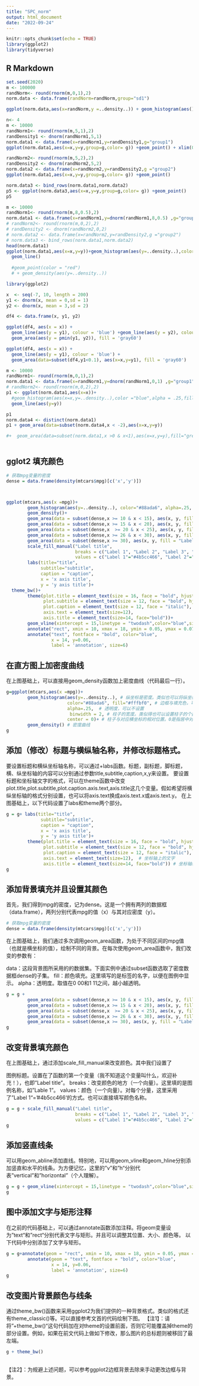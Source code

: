 ```yaml
---
title: "SPC_norm"
output: html_document
date: "2022-09-24"
---
```


```r
knitr::opts_chunk$set(echo = TRUE)
library(ggplot2)
library(tidyverse)
```

## R Markdown


```r

set.seed(2020)
m <- 100000
randNorm<- round(rnorm(m,0,1),2) 
norm.data <- data.frame(randNorm=randNorm,group="sd1") 

ggplot(norm.data,aes(x=randNorm,y =..density..)) + geom_histogram(aes(),stat="bin",binwidth=0.5, boundary = 0) + geom_density()

```


```r
n<- 4 
m <- 10000
randNorm1<- round(rnorm(m,5,1),2) 
randDensity1 <- dnorm(randNorm1,5,1) 
norm.data1 <- data.frame(x=randNorm1,y=randDensity1,g="group1") 
ggplot(norm.data1,aes(x=x,y=y,group=g,color= g)) +geom_point() + xlim(0,12) 
```


```r
randNorm2<- round(rnorm(m,5,2),2) 
randDensity2 <- dnorm(randNorm2,5,2) 
norm.data2 <- data.frame(x=randNorm2,y=randDensity2,g ="group2") 
ggplot(norm.data1,aes(x=x,y=y,group=g,color= g)) +geom_point()
```


```r
norm.data3 <- bind_rows(norm.data1,norm.data2) 
p5 <- ggplot(norm.data3,aes(x=x,y=y,group=g,color= g)) +geom_point() 
p5
```




```r
m <- 10000
randNorm1<- round(rnorm(m,8,0.5),2) 
norm.data1 <- data.frame(x=randNorm1,y=dnorm(randNorm1,8,0.5) ,g="group1") 
# randNorm2<- round(rnorm(m,0,2),2)  
# randDensity2 <- dnorm(randNorm2,0,2) 
# norm.data2 <- data.frame(x=randNorm2,y=randDensity2,g ="group2") 
# norm.data3 <- bind_rows(norm.data1,norm.data2) 
head(norm.data1)
ggplot(norm.data1,aes(x=x,y=y))+geom_histogram(aes(y=..density..),color ="blue",alpha = .25,fill="green",binwidth = .25) +
  geom_line() 
  
  #geom_point(color = "red") 
  # + geom_density(aes(y=..density..))
```

```r
library(ggplot2)

x  <- seq(-7, 10, length = 200)
y1 <- dnorm(x, mean = 0,sd = 1)
y2 <- dnorm(x, mean = 3,sd = 2)

df4 <- data.frame(x, y1, y2)

ggplot(df4, aes(x = x)) +
  geom_line(aes(y = y1), colour = 'blue') +geom_line(aes(y = y2), colour = 'red') +
  geom_area(aes(y = pmin(y1, y2)), fill = 'gray60')

ggplot(df4, aes(x = x)) +
  geom_line(aes(y = y1), colour = 'blue') +
  geom_area(data=subset(df4,y1<0.1), aes(x=x,y=y1), fill = 'gray60')


```


```r

m <- 10000
randNorm1<- round(rnorm(m,0,1),2) 
norm.data1 <- data.frame(x=randNorm1,y=dnorm(randNorm1,0,1) ,g="group1")  %>% arrange(by=x)
# randNorm2<- round(rnorm(m,0,2),2) 
p1 <- ggplot(norm.data1,aes(x=x))+
  #geom_histogram(aes(x=x,y=..density..),color ="blue",alpha = .25,fill="green",binwidth = .5) +
  geom_line(aes(y=y)) 

p1
norm.data4 <- distinct(norm.data1)
p1 + geom_area(data=subset(norm.data4,x < -2),aes(x=x,y=y))

#+  geom_area(data=subset(norm.data1,x >0 & x<1),aes(x=x,y=y),fill="green")
  
```



## gglot2 填充颜色

```r
# 获取mpg变量的密度
dense = data.frame(density(mtcars$mpg)[c('x','y')])



ggplot(mtcars,aes(x =mpg))+
        geom_histogram(aes(y=..density..), color="#88ada6", alpha=.25, fill="#fffbf0", binwidth = 2, center=1)+
        geom_density()+
        geom_area(data = subset(dense,x >= 10 & x < 15), aes(x, y, fill = "Label 1"), alpha=.4)+
        geom_area(data = subset(dense,x >= 15 & x < 20), aes(x, y, fill = "Label 2"), alpha=.4)+
        geom_area(data = subset(dense,x  >= 20 & x < 25), aes(x, y, fill = "Label 3"), alpha=.4)+
        geom_area(data = subset(dense,x >= 26 & x < 30), aes(x, y, fill = "Label 4"), alpha=.4)+
        geom_area(data = subset(dense,x >= 30), aes(x, y, fill = "Label 5"), alpha=.4)+
        scale_fill_manual("Label title", 
                          breaks = c("Label 1", "Label 2", "Label 3", "Label 4", "Label 5"), 
                          values = c("Label 1"="#4b5cc466", "Label 2"="#16a95166", "Label 3"="#ffb61e66", "Label 4"="#ff750066", "Label 5"="#c3272b66"))+
        labs(title="title",
             subtitle="subtitle",
             caption = "caption",
             x = 'x axis title',
             y = 'y axis title')+
  theme_bw()+
        theme(plot.title = element_text(size = 16, face = "bold", hjust = 0.5),
              plot.subtitle = element_text(size = 12, face = "bold", hjust = 0.5),
              plot.caption = element_text(size = 12, face = "italic"),
              axis.text = element_text(size=12),
              axis.title = element_text(size=14, face="bold"))+
        geom_vline(xintercept = 15,linetype = "twodash",color="blue",size = 1)+
        annotate("rect", xmin = 10, xmax = 18, ymin = 0.05, ymax = 0.07, alpha = .1, fill="navy")+
        annotate("text", fontface = "bold", color="blue",
                 x = 14, y=0.06,
                 label = 'annotation', size=6)

```
## 在直方图上加密度曲线
在上图基础上，可以直接用geom_density函数加上密度曲线（代码最后一行）。

```r
g=ggplot(mtcars,aes(x =mpg))+
        geom_histogram(aes(y=..density..), # 纵坐标是密度。类似也可以将纵坐标设置为频数(count)
                       color="#88ada6", fill="#fffbf0", # 边框与填充色，可以不设置
                       alpha=.25,  # 透明度，可以不设置
                        binwidth = 2, # 柱子的宽度。类似得也可以设置柱子的个数，如bins = 30
                       center = 0)+ # 柱子与对应横坐标的相对位置。0是指居中对齐。1是指对应数字在柱子的右侧边线。可以不设置
        geom_density() # 密度曲线
g

```



## 添加（修改）标题与横纵轴名称，并修改标题格式。
要设置标题和横纵坐标轴名称，可以通过+labs函数。标题，副标题，脚标题，横、纵坐标轴的内容可以分别通过参数title,subtitle,caption,x,y来设置。
要设置标题和坐标轴文字的格式，可以在theme函数中改变plot.title,plot.subtitle,plot.caption.axis.text,axis.title这几个变量。假如希望将横纵坐标轴的格式分别设置，也可以将axis.text换成axis.text.x或axis.text.y。
在上图基础上，以下代码设置了labs和theme两个部分。

```r
g = g+ labs(title="title", 
             subtitle="subtitle",
             caption = "caption",
             x = 'x axis title',
             y = 'y axis title')+
        theme(plot.title = element_text(size = 16, face = "bold", hjust = 0.5),
              plot.subtitle = element_text(size = 12, face = "bold", hjust = 0.5),
              plot.caption = element_text(size = 12, face = "italic"),
              axis.text = element_text(size=12),  # 坐标轴上的文字
              axis.title = element_text(size=14, face="bold")) # 坐标轴标题
g

```

## 添加背景填充并且设置其颜色
首先，我们得到mpg的密度，记为dense。这是一个拥有两列的数据框（data.frame），两列分别代表mpg的值（x）与其对应密度（y）。


```r

# 获取mpg变量的密度
dense = data.frame(density(mtcars$mpg)[c('x','y')])

```

在上图基础上，我们通过多次调用geom_area函数，为处于不同区间的mpg值（也就是横坐标的值），绘制不同的背景。在每次使用geom_area函数中，我们改变的参数有：

data：这段背景图所采用的的数据集。下面实例中通过subset函数选取了密度数据框dense的子集。
fill：颜色填充。这里填写的是标签的名字，以便在图例中显示。
alpha：透明度。取值在0 00和1 11之间，越小越透明。




```r
g = g + 
        geom_area(data = subset(dense,x >= 10 & x < 15), aes(x, y, fill = "Label 1"), alpha=.4)+
        geom_area(data = subset(dense,x >= 15 & x < 20), aes(x, y, fill = "Label 2"),alpha=.4)+
        geom_area(data = subset(dense,x  >= 20 & x < 25), aes(x, y, fill = "Label 3"), alpha=.4)+
        geom_area(data = subset(dense,x >= 26 & x < 30), aes(x, y, fill = "Label 4"), alpha=.4)+
        geom_area(data = subset(dense,x >= 30), aes(x, y, fill = "Label 5"), ,alpha=.4)
g
```
## 改变背景填充颜色
在上图基础上，通过添加scale_fill_manual来改变颜色。其中我们设置了

图例标题。设置在了函数的第一个变量（我不知道这个变量叫什么，欢迎补充！），也即"Label title"。
breaks：改变颜色的地方（一个向量）。这里填的是图例名称，如"Lable 1"。
values：颜色（一个向量）。对每个分量，这里采用了”Label 1“=’#4b5cc466‘的方式。也可以直接填写颜色名称。


```r
g = g + scale_fill_manual("Label title", 
                          breaks = c("Label 1", "Label 2", "Label 3", "Label 4", "Label 5"), 
                          values = c("Label 1"="#4b5cc466", "Label 2"="#16a95166", "Label 3"="#ffb61e66", "Label 4"="#ff750066", "Label 5"="#c3272b66"))
g
```

## 添加竖直线条
可以用geom_abline添加直线。特别地，可以用geom_vline和geom_hline分别添加竖直和水平的线条。为方便记忆，这里的”v"和”h“分别代表"vertical"和"horizontal"（个人理解）。


```r
g = g + geom_vline(xintercept = 15,linetype = "twodash",color="blue",size = 1)
g

```

## 图中添加文字与矩形注释
在之前的代码基础上，可以通过annotate函数添加注释。将geom变量设为”text“和”rect“分别代表文字与矩形。并且可以调整其位置、大小、颜色等。
以下代码中分别添加了文字与矩形。


```r
g = g+annotate(geom = "rect", xmin = 10, xmax = 18, ymin = 0.05, ymax = 0.07, alpha = .1, fill="navy")+
        annotate(geom = "text", fontface = "bold", color="blue",
                 x = 14, y=0.06,
                 label = 'annotation', size=6)
g

```

## 改变图片背景颜色与线条
通过theme_bw()函数来采用ggplot2为我们提供的一种背景格式。类似的格式还有theme_classic()等。可以直接参考文首的代码绘制下图。
【注1】：请将”+theme_bw()“这句代码加在对theme的设置前面，否则它可能覆盖掉theme的部分设置。例如，如果在前文代码上做如下修改，那么图片的总标题则被移回了最左端。

```r
g + theme_bw()
```
## 



【注2】：为规避上述问题，可以参考ggplot2边框背景去除来手动更改边框与背景。
